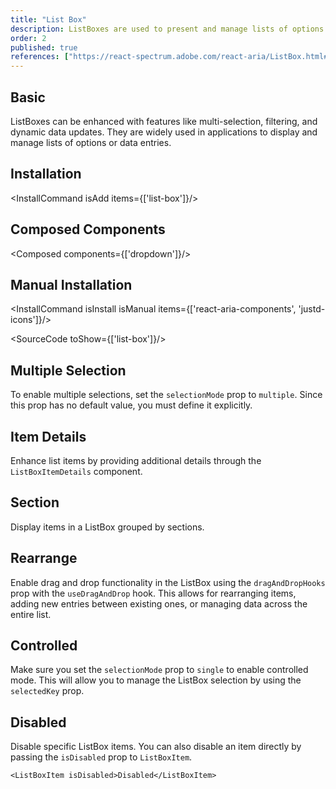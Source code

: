 ```yaml
---
title: "List Box"
description: ListBoxes are used to present and manage lists of options or data entries.
order: 2
published: true
references: ["https://react-spectrum.adobe.com/react-aria/ListBox.html#props"]
---
```


## Basic
ListBoxes can be enhanced with features like multi-selection, filtering, and dynamic data updates. They are widely used in applications to display and manage lists of options or data entries.
<How toUse="collections/list-box-demo" />

## Installation
<InstallCommand isAdd items={['list-box']}/>

## Composed Components
<Composed components={['dropdown']}/>

## Manual Installation
<InstallCommand isInstall isManual items={['react-aria-components', 'justd-icons']}/>

<SourceCode toShow={['list-box']}/>

## Multiple Selection
To enable multiple selections, set the `selectionMode` prop to `multiple`. Since this prop has no default value, you must define it explicitly.
<How toUse="collections/list-box-multiple-demo" />

## Item Details
Enhance list items by providing additional details through the `ListBoxItemDetails` component.
<How toUse="collections/list-box-item-details-demo" />

## Section
Display items in a ListBox grouped by sections.
<How toUse="collections/list-box-section-demo" />

## Rearrange
Enable drag and drop functionality in the ListBox using the `dragAndDropHooks` prop with the `useDragAndDrop` hook. This allows for rearranging items, adding new entries between existing ones, or managing data across the entire list.
<How toUse="collections/list-box-rearrange-demo" />

## Controlled
Make sure you set the `selectionMode` prop to `single` to enable controlled mode. This will allow you to manage the ListBox selection by using the `selectedKey` prop.
<How toUse="collections/list-box-controlled-demo" />

## Disabled
Disable specific ListBox items.
<How toUse="collections/list-box-disabled-demo" />
You can also disable an item directly by passing the `isDisabled` prop to `ListBoxItem`.
```tsx
<ListBoxItem isDisabled>Disabled</ListBoxItem>
```

